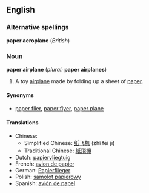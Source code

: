==English==
<!-- If you edit this page, please also edit "paper aeroplane" to keep these two pages in synch-->

===Alternative spellings===
'''paper aeroplane''' (''British'')

===Noun===
'''paper airplane''' (''plural:'' '''paper airplanes''')
# A toy [[airplane]] made by folding up a sheet of [[paper]].

====Synonyms====
*[[paper flier]], [[paper flyer]], [[paper plane]]

====Translations====
*Chinese:
**Simplified Chinese: [[纸]][[飞机]] (zhǐ fēi jī)
**Traditional Chinese: [[紙]][[飛機]]
*Dutch: [[papiervliegtuig]] {{n}}
*French: [[avion de papier]] {{m}}
*German: [[Papierflieger]] {{m}}
*Polish: [[samolot papierowy]]
*Spanish: [[avión de papel]] {{m}}

<!-- If you edit this page, please also edit "paper aeroplane" to keep these two pages in synch-->